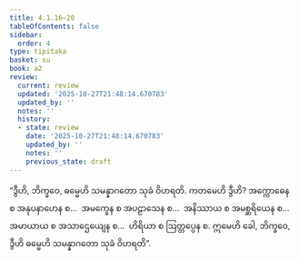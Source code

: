 ```yaml
---
title: 4.1.16–20
tableOfContents: false
sidebar:
  order: 4
type: tipitaka
basket: su
book: a2
review:
  current: review
  updated: '2025-10-27T21:48:14.670783'
  updated_by: ''
  notes: ''
  history:
  - state: review
    date: '2025-10-27T21:48:14.670783'
    updated_by: ''
    notes: ''
    previous_state: draft
---
```



<ReviewStatus review={frontmatter.review} showDetails={true} />

<HypothesisAnnotation frontmatter={frontmatter} />

<DynamicBreadcrumb />

<Division number="184" book="a2" e="ch" v="15" p="95">

<Paragraph number="279" book="a2">
“ဒွီဟိ, ဘိက္ခဝေ, ဓမ္မေဟိ သမန္နာဂတော သုခံ ဝိဟရတိ. ကတမေဟိ ဒွီဟိ? အက္ကောဓေန စ အနုပနာဟေန စ…  အမက္ခေန စ အပဠာသေန စ…  အနိဿာယ စ အမစ္ဆရိယေန စ…  အမာယာယ စ အသာဌေယျေန စ…  ဟိရိယာ စ ဩတ္တပ္ပေန စ. ဣမေဟိ ခေါ, ဘိက္ခဝေ, ဒွီဟိ ဓမ္မေဟိ သမန္နာဂတော သုခံ ဝိဟရတိ”.
</Paragraph>
</Division>